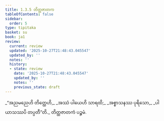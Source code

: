```yaml
---
title: 1.3.5 တိတ္ထဇာတက
tableOfContents: false
sidebar:
  order: 5
type: tipitaka
basket: su
book: ja1
review:
  current: review
  updated: '2025-10-27T21:48:43.045547'
  updated_by: ''
  notes: ''
  history:
  - state: review
    date: '2025-10-27T21:48:43.045547'
    updated_by: ''
    notes: ''
    previous_state: draft
---
```



<ReviewStatus review={frontmatter.review} showDetails={true} />

<HypothesisAnnotation frontmatter={frontmatter} />

<DynamicBreadcrumb />

<Division number="25" book="ja1" e="ch" v="22" p="7">

<Paragraph number="54" type="verses" book="ja1">
_“အညမညေဟိ တိတ္ထေဟိ,_  
_အဿံ ပါယေဟိ သာရထိ;_  
_အစ္စာသနဿ ပုရိသော,_  
_ပါယာသဿပိ တပ္ပတီ”တိ._  


</Paragraph>
</Division>

<Paragraph number="55" type="center" book="ja1">
တိတ္ထဇာတကံ ပဉ္စမံ.
</Paragraph>
